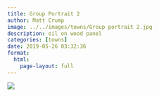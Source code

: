 ```yaml
---
title: Group Portrait 2
author: Matt Crump
image: ../../images/towns/Group portrait 2.jpg
description: oil on wood panel
categories: [towns]
date: 2019-05-26 03:32:36
format:
  html:
    page-layout: full
---
```


![](../../images/towns/Group portrait 2.jpg)

